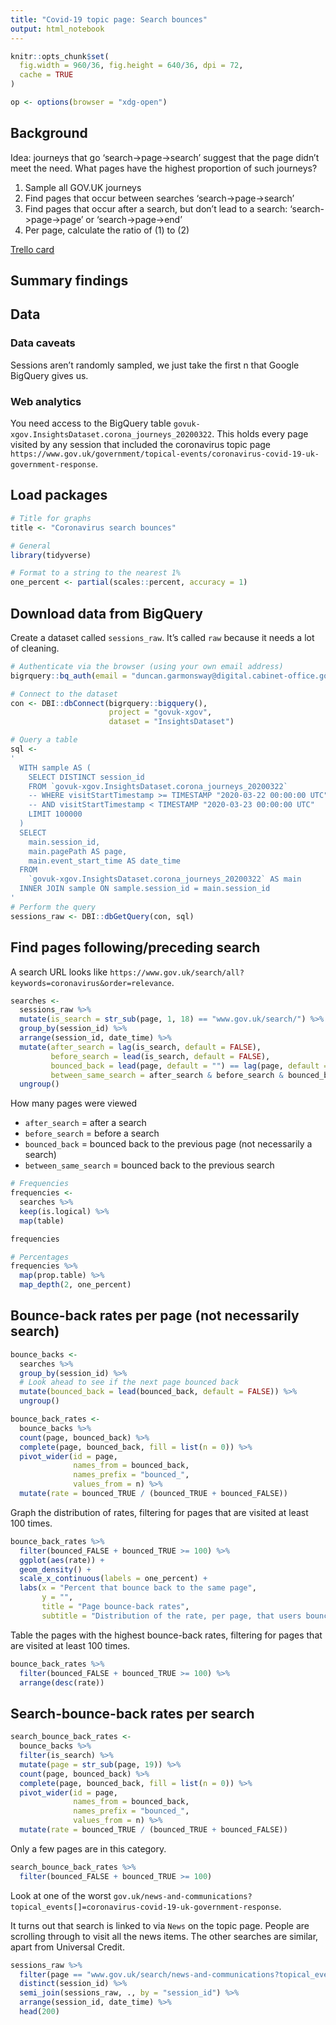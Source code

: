 ```yaml
---
title: "Covid-19 topic page: Search bounces"
output: html_notebook
---
```


```r
knitr::opts_chunk$set(
  fig.width = 960/36, fig.height = 640/36, dpi = 72,
  cache = TRUE
)
```

```r
op <- options(browser = "xdg-open")
```

## Background

Idea: journeys that go 'search->page->search' suggest that the page didn't meet
the need. What pages have the highest proportion of such journeys?

1. Sample all GOV.UK journeys
1. Find pages that occur between searches 'search->page->search'
1. Find pages that occur after a search, but don't lead to a search:
   'search->page->page' or 'search->page->end'
1. Per page, calculate the ratio of (1) to (2)

[Trello card](https://trello.com/c/Y9WScpCJ/9-what-pages-have-search-bounces-on-all-govuk)

## Summary findings

## Data

### Data caveats

Sessions aren't randomly sampled, we just take the first n that Google BigQuery
gives us.

### Web analytics

You need access to the BigQuery table
`govuk-xgov.InsightsDataset.corona_journeys_20200322`.  This holds every page
visited by any session that included the coronavirus topic page
`https://www.gov.uk/government/topical-events/coronavirus-covid-19-uk-government-response`.

## Load packages

```r
# Title for graphs
title <- "Coronavirus search bounces"
```

```r
# General
library(tidyverse)
```


```r
# Format to a string to the nearest 1%
one_percent <- partial(scales::percent, accuracy = 1)
```

## Download data from BigQuery

Create a dataset called `sessions_raw`.  It's called `raw` because it needs a
lot of cleaning.

```r
# Authenticate via the browser (using your own email address)
bigrquery::bq_auth(email = "duncan.garmonsway@digital.cabinet-office.gov.uk")

# Connect to the dataset
con <- DBI::dbConnect(bigrquery::bigquery(),
                      project = "govuk-xgov",
                      dataset = "InsightsDataset")

# Query a table
sql <-
'
  WITH sample AS (
    SELECT DISTINCT session_id
    FROM `govuk-xgov.InsightsDataset.corona_journeys_20200322`
    -- WHERE visitStartTimestamp >= TIMESTAMP "2020-03-22 00:00:00 UTC"
    -- AND visitStartTimestamp < TIMESTAMP "2020-03-23 00:00:00 UTC"
    LIMIT 100000
  )
  SELECT
    main.session_id,
    main.pagePath AS page,
    main.event_start_time AS date_time
  FROM
    `govuk-xgov.InsightsDataset.corona_journeys_20200322` AS main
  INNER JOIN sample ON sample.session_id = main.session_id
'
# Perform the query
sessions_raw <- DBI::dbGetQuery(con, sql)
```

## Find pages following/preceding search

A search URL looks like
`https://www.gov.uk/search/all?keywords=coronavirus&order=relevance`.

```r
searches <-
  sessions_raw %>%
  mutate(is_search = str_sub(page, 1, 18) == "www.gov.uk/search/") %>%
  group_by(session_id) %>%
  arrange(session_id, date_time) %>%
  mutate(after_search = lag(is_search, default = FALSE),
         before_search = lead(is_search, default = FALSE),
         bounced_back = lead(page, default = "") == lag(page, default = ""),
         between_same_search = after_search & before_search & bounced_back) %>%
  ungroup()
```

How many pages were viewed

* `after_search` = after a search
* `before_search` = before a search
* `bounced_back` = bounced back to the previous page (not necessarily a search)
* `between_same_search` = bounced back to the previous search

```r
# Frequencies
frequencies <-
  searches %>%
  keep(is.logical) %>%
  map(table)

frequencies

# Percentages
frequencies %>%
  map(prop.table) %>%
  map_depth(2, one_percent)
```

## Bounce-back rates per page (not necessarily search)

```r
bounce_backs <-
  searches %>%
  group_by(session_id) %>%
  # Look ahead to see if the next page bounced back
  mutate(bounced_back = lead(bounced_back, default = FALSE)) %>%
  ungroup()

bounce_back_rates <-
  bounce_backs %>%
  count(page, bounced_back) %>%
  complete(page, bounced_back, fill = list(n = 0)) %>%
  pivot_wider(id = page,
              names_from = bounced_back,
              names_prefix = "bounced_",
              values_from = n) %>%
  mutate(rate = bounced_TRUE / (bounced_TRUE + bounced_FALSE))
```

Graph the distribution of rates, filtering for pages that are visited at
least 100 times.

```r
bounce_back_rates %>%
  filter(bounced_FALSE + bounced_TRUE >= 100) %>%
  ggplot(aes(rate)) +
  geom_density() +
  scale_x_continuous(labels = one_percent) +
  labs(x = "Percent that bounce back to the same page",
       y = "",
       title = "Page bounce-back rates",
       subtitle = "Distribution of the rate, per page, that users bounce back from the page")
```

Table the pages with the highest bounce-back rates, filtering for pages that are
visited at least 100 times.

```r
bounce_back_rates %>%
  filter(bounced_FALSE + bounced_TRUE >= 100) %>%
  arrange(desc(rate))
```

## Search-bounce-back rates per search

```r
search_bounce_back_rates <-
  bounce_backs %>%
  filter(is_search) %>%
  mutate(page = str_sub(page, 19)) %>%
  count(page, bounced_back) %>%
  complete(page, bounced_back, fill = list(n = 0)) %>%
  pivot_wider(id = page,
              names_from = bounced_back,
              names_prefix = "bounced_",
              values_from = n) %>%
  mutate(rate = bounced_TRUE / (bounced_TRUE + bounced_FALSE))
```

Only a few pages are in this category.

```r
search_bounce_back_rates %>%
  filter(bounced_FALSE + bounced_TRUE >= 100)
```

Look at one of the worst
`gov.uk/news-and-communications?topical_events[]=coronavirus-covid-19-uk-government-response`.

It turns out that search is linked to via `News` on the topic page.  People are
scrolling through to visit all the news items.  The other searches are similar,
apart from Universal Credit.

```r
sessions_raw %>%
  filter(page == "www.gov.uk/search/news-and-communications?topical_events[]=coronavirus-covid-19-uk-government-response") %>%
  distinct(session_id) %>%
  semi_join(sessions_raw, ., by = "session_id") %>%
  arrange(session_id, date_time) %>%
  head(200)
```
